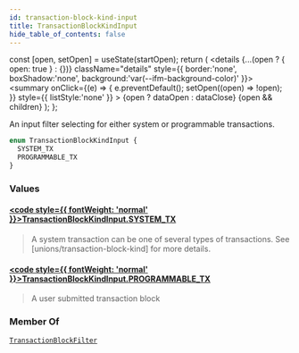 ```yaml
---
id: transaction-block-kind-input
title: TransactionBlockKindInput
hide_table_of_contents: false
---
```









  const [open, setOpen] = useState(startOpen);
  return (
    <details {...(open ? { open: true } : {})} className="details" style={{ border:'none', boxShadow:'none', background:'var(--ifm-background-color)' }}>
      <summary
        onClick={(e) => {
          e.preventDefault();
          setOpen((open) => !open);
        }}
        style={{ listStyle:'none' }}
      >
      {open ? dataOpen : dataClose}
      </summary>
      {open && children}
    </details>
  );
};








An input filter selecting for either system or programmable transactions.


```graphql
enum TransactionBlockKindInput {
  SYSTEM_TX
  PROGRAMMABLE_TX
}
```




### Values

#### [<code style={{ fontWeight: 'normal' }}>TransactionBlockKindInput.<b>SYSTEM_TX</b></code>](#)  
> 
> 
> A system transaction can be one of several types of transactions.
> See [unions/transaction-block-kind] for more details.
> 

#### [<code style={{ fontWeight: 'normal' }}>TransactionBlockKindInput.<b>PROGRAMMABLE_TX</b></code>](#)  
> 
> 
> A user submitted transaction block
> 



### Member Of

[`TransactionBlockFilter`](/references/sui-api/graphql/reference/inputs/transaction-block-filter)  <Badge class="badge badge--secondary" text="input"/>

